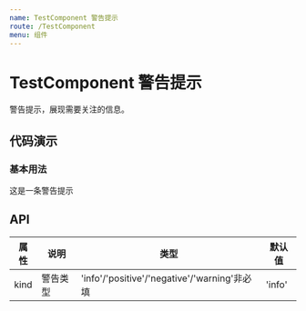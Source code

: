 ```yaml
---
name: TestComponent 警告提示
route: /TestComponent
menu: 组件
---
```



# TestComponent 警告提示

警告提示，展现需要关注的信息。

## 代码演示

### 基本用法

<Playground>
  <TestComponent kind="warning">这是一条警告提示</TestComponent>
</Playground>

## API

| 属性 | 说明     | 类型                                         | 默认值 |
| ---- | -------- | -------------------------------------------- | ------ |
| kind | 警告类型 | 'info'/'positive'/'negative'/'warning'非必填 | 'info' |
